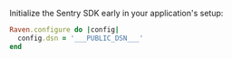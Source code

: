 Initialize the Sentry SDK early in your application's setup:

```ruby
Raven.configure do |config|
  config.dsn = '___PUBLIC_DSN___'
end
```
